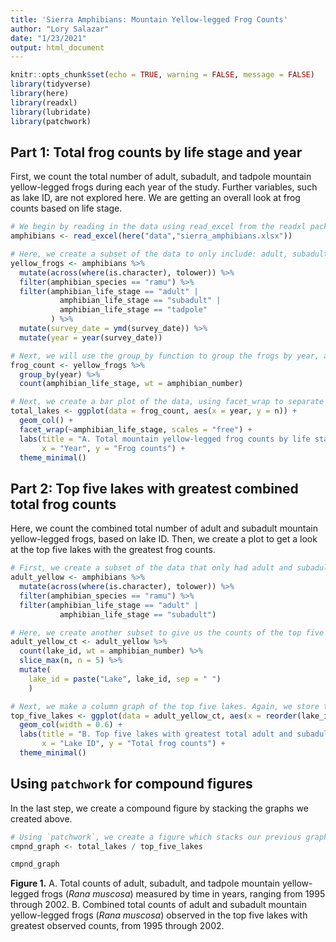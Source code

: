 ```yaml
---
title: 'Sierra Amphibians: Mountain Yellow-legged Frog Counts'
author: "Lory Salazar"
date: "1/23/2021"
output: html_document
---
```


```r
knitr::opts_chunk$set(echo = TRUE, warning = FALSE, message = FALSE)
library(tidyverse)
library(here)
library(readxl)
library(lubridate)
library(patchwork)
```

## Part 1: Total frog counts by life stage and year
First, we count the total number of adult, subadult, and tadpole mountain yellow-legged frogs during each year of the study. Further variables, such as lake ID, are not explored here. We are getting an overall look at frog counts based on life stage.

```r
# We begin by reading in the data using read_excel from the readxl package.
amphibians <- read_excel(here("data","sierra_amphibians.xlsx"))

# Here, we create a subset of the data to only include: adult, subadult, and tadpole mountain yellow-legged frogs. We also use functions from `lubridate` to add a column to the data containing the year.
yellow_frogs <- amphibians %>% 
  mutate(across(where(is.character), tolower)) %>% 
  filter(amphibian_species == "ramu") %>% 
  filter(amphibian_life_stage == "adult" |
           amphibian_life_stage == "subadult" |
           amphibian_life_stage == "tadpole"
         ) %>% 
  mutate(survey_date = ymd(survey_date)) %>% 
  mutate(year = year(survey_date))

# Next, we will use the group_by function to group the frogs by year, and then take the total count of the frogs for each given year and life stage. The count function is weighted by amphibian number, which represents the number of observations.
frog_count <- yellow_frogs %>% 
  group_by(year) %>% 
  count(amphibian_life_stage, wt = amphibian_number)

# Next, we create a bar plot of the data, using facet_wrap to separate the plot by lifestage. We make sure to store this graph, so we can later use the stored graph to make a compound figure.
total_lakes <- ggplot(data = frog_count, aes(x = year, y = n)) +
  geom_col() +
  facet_wrap(~amphibian_life_stage, scales = "free") +
  labs(title = "A. Total mountain yellow-legged frog counts by life stage (1995-2002)",
       x = "Year", y = "Frog counts") +
  theme_minimal()
```

## Part 2: Top five lakes with greatest combined total frog counts
Here, we count the combined total number of adult and subadult mountain yellow-legged frogs, based on lake ID. Then, we create a plot to get a look at the top five lakes with the greatest frog counts.

```r
# First, we create a subset of the data that only had adult and subadult yellow-legged frogs.
adult_yellow <- amphibians %>% 
  mutate(across(where(is.character), tolower)) %>% 
  filter(amphibian_species == "ramu") %>%
  filter(amphibian_life_stage == "adult" |
           amphibian_life_stage == "subadult")

# Here, we create another subset to give us the counts of the top five lakes with the greatest number of yellow-legged frogs. We also include a step to add the word "Lake" to the lake_id observations.
adult_yellow_ct <- adult_yellow %>% 
  count(lake_id, wt = amphibian_number) %>% 
  slice_max(n, n = 5) %>% 
  mutate(
    lake_id = paste("Lake", lake_id, sep = " ")
    )

# Next, we make a column graph of the top five lakes. Again, we store this plot to use it in our next step.
top_five_lakes <- ggplot(data = adult_yellow_ct, aes(x = reorder(lake_id, -n), y = n)) +
  geom_col(width = 0.6) +
  labs(title = "B. Top five lakes with greatest total adult and subadult \nmountain yellow-legged frog counts (1995-2002)",
       x = "Lake ID", y = "Total frog counts") +
  theme_minimal()
```

## Using `patchwork` for compound figures
In the last step, we create a compound figure by stacking the graphs we created above. 
```r
# Using `patchwork`, we create a figure which stacks our previous graphs. We use "/" here to stack.
cmpnd_graph <- total_lakes / top_five_lakes

cmpnd_graph
```

**Figure 1.** A. Total counts of adult, subadult, and tadpole mountain yellow-legged frogs (*Rana muscosa*) measured by time in years, ranging from 1995 through 2002. B. Combined total counts of adult and subadult mountain yellow-legged frogs (*Rana muscosa*) observed in the top five lakes with greatest observed counts, from 1995 through 2002.
